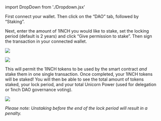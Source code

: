 ﻿import DropDown from './Dropdown.jsx' 

First connect your wallet. Then click on the “DAO” tab, followed by “Staking”.
<!-- this is a comment -->
<!--![](DAODropdown.jpeg)-->

<DropDown/>

Next, enter the amount of 1INCH you would like to stake, set the locking period (default is 2 years) and click “Give permission to stake”. Then sign the transaction in your connected wallet.

![](GivePermissionButton.jpeg)

![](SignPermit.jpeg)

This will permit the 1INCH tokens to be used by the smart contract *and* stake them in one single transaction. Once completed, your 1INCH tokens will be staked! You will then be able to see the total amount of tokens staked, your lock period, and your total Unicorn Power (used for delegation or 1inch DAO governance voting).

![](StakingAndUnicornPower.png)

*Please note: Unstaking before the end of the lock period will result in a penalty.*
